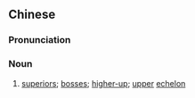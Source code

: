 ==Chinese==
{{zh-forms}}

===Pronunciation===
{{zh-pron
|m=shàngfēng
|c=soeng6 fung1
|mn=qz,xm:siōng-hong/zz:siāng-hong
|cat=v
}}

===Noun===
{{zh-noun}}

# [[superior]]s; [[boss]]es; [[higher-up]]; [[upper]] [[echelon]]